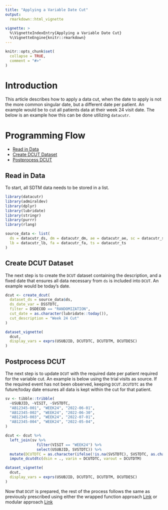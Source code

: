 ```yaml
---
title: "Applying a Variable Date Cut"
output: 
  rmarkdown::html_vignette
    
vignette: >
  %\VignetteIndexEntry{Applying a Variable Date Cut}
  %\VignetteEngine{knitr::rmarkdown}
---
```


```r
knitr::opts_chunk$set(
  collapse = TRUE,
  comment = "#>"
)
```

# Introduction

This article describes how to apply a data cut, when the date to apply is not the more common singular 
date, but a different date per patient. An example would be to cut all patients data at their week 24 visit date. The below is an example how this can be done utilizing `datacutr`.

# Programming Flow

* [Read in Data](#readdata)
* [Create DCUT Dataset](#dcut)
* [Postprocess DCUT](#postprocess)

## Read in Data {#readdata}

To start, all SDTM data needs to be stored in a list.

```r
library(datacutr)
library(admiraldev)
library(dplyr)
library(lubridate)
library(stringr)
library(purrr)
library(rlang)

source_data <- list(
  ds = datacutr_ds, dm = datacutr_dm, ae = datacutr_ae, sc = datacutr_sc,
  lb = datacutr_lb, fa = datacutr_fa, ts = datacutr_ts
)
```

## Create DCUT Dataset {#dcut}

The next step is to create the `DCUT` dataset containing the description, and a fixed date that ensures all data necessary from `ds` is included into `DCUT`. An example would be today's date.
```r
dcut <- create_dcut(
  dataset_ds = source_data$ds,
  ds_date_var = DSSTDTC,
  filter = DSDECOD == "RANDOMIZATION",
  cut_date = as.character(lubridate::today()),
  cut_description = "Week 24 Cut"
)
```


```r
dataset_vignette(
  dcut,
  display_vars = exprs(USUBJID, DCUTDTC, DCUTDTM, DCUTDESC)
)
```

## Postprocess DCUT {#postprocess}

The next step is to update `DCUT` with the required date per patient required for the variable cut. An example is below using the trial visits as source. If the required event has not been observed, keeping `DCUT.DCUTDTC` as the future/today date ensures all data is kept within the cut for that patient.

```r
sv <- tibble::tribble(
  ~USUBJID, ~VISIT, ~SVSTDTC,
  "AB12345-001", "WEEK24", "2022-06-01",
  "AB12345-002", "WEEK24", "2022-06-30",
  "AB12345-003", "WEEK24", "2022-07-01",
  "AB12345-004", "WEEK24", "2022-05-04",
)

dcut <- dcut %>%
  left_join(sv %>% 
              filter(VISIT == "WEEK24") %>% 
              select(USUBJID, SVSTDTC)) %>%
  mutate(DCUTDTC = as.character(ifelse(!is.na(SVSTDTC), SVSTDTC, as.character(DCUTDTC)))) %>%
  impute_dcutdtc(dsin = ., varin = DCUTDTC, varout = DCUTDTM)
```
```r
dataset_vignette(
  dcut,
  display_vars = exprs(USUBJID, DCUTDTC, DCUTDTM, DCUTDESC)
)
```

Now that `DCUT` is prepared, the rest of the process follows the same as previously prescribed using either the wrapped function approach [Link](https://pharmaverse.github.io/datacutr/articles/wrapper.html#processcut) or modular approach [Link](https://pharmaverse.github.io/datacutr/articles/modular.html#preprocess)
